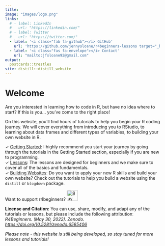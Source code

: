 ```yaml
---
title: 
image: "images/logo.png"
links:
  # - label: LinkedIn
  #   url: "https://linkedin.com/"
  # - label: Twitter
  #   url: "https://twitter.com/"
  - label: '<i class="fab fa-github"></i> GitHub'
    url: 'https://github.com/jennysloane/r4beginners-lessons target="_blank"'
  - label: '<i class="fas fa-envelope"></i> Contact'
    url: "mailto:jfsloane92@gmail.com"
output:
  postcards::trestles
site: distill::distill_website
---
```

 
<!-- github help page to set up custom domain (Configuring an apex domain): https://docs.github.com/en/pages/configuring-a-custom-domain-for-your-github-pages-site/managing-a-custom-domain-for-your-github-pages-site#configuring-an-apex-domain -->

# Welcome

Are you interested in learning how to code in R, but have no idea where to start? If this is you... you've come to the right place!

<!-- The goal of this website is to make learning R fun and easy! Although many people find the idea of learning how to code to be daunting and overwhelming, it doesn't need to be. With the right resources and tools, coding can be enjoyable and incredibly rewarding!  -->

On this website, you'll find hours of tutorials to help you begin your R coding journey. We will cover everything from introducing you to RStudio, to learning about data frames and different types of variables, to building your own website in R. 

$\checkmark$ [Getting Started](https://r4beginners.com/getting_started.html): I highly recommend you start your journey by going through the tutorials in the Getting Started section, especially if you are new to programming. <br>
$\checkmark$ [Lessons](https://r4beginners.com/lessons.html): The lessons are designed for beginners and we make sure to cover all of the basics and fundamentals. <br>
$\checkmark$ [Building Websites](https://r4beginners.com/distill.html): Do you want to apply your new R skills and build your own website? Check out the tutorials to help you build a website using the `distill` or `blogdown` package.


Want to support r4beginners? <a href="https://www.buymeacoffee.com/r4beginners" target="_blank"><img src="images/buymeacoffee_logo.png" alt="Buy Me A Coffee" height="35"></a> 


<!-- Want to support r4beginners? <script type="text/javascript" src="https://cdnjs.buymeacoffee.com/1.0.0/button.prod.min.js" data-name="bmc-button" data-slug="r4beginners" data-color="#619b8a" data-emoji=""  data-font="Cookie" data-text="Buy me a coffee" data-outline-color="#ffffff" data-font-color="#ffffff" data-coffee-color="#FFDD00"></script> -->

<div class="license">
**License and Citation:** You can use, share, modify, and adapt any of the tutorials or lessons, but please include the following attribution: *R4Beginners. (May 30, 2022). Zenodo. [https://doi.org/10.5281/zenodo.6595406](https://doi.org/10.5281/zenodo.6595406)*
</div>

*Please note - this website is still being developed, so stay tuned for more lessons and tutorials!*
